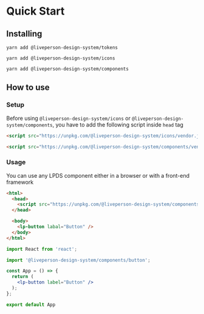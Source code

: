 
<Meta title="Docs/Quick Start" />

# Quick Start

## Installing

<TabsState>
  <div id="tokens" title="Tokens">

```shell
yarn add @liveperson-design-system/tokens
```

  </div>
  <div id="icons" title="Icons">

```shell
yarn add @liveperson-design-system/icons
```

  </div>
  <div id="components" title="Components">

```shell
yarn add @liveperson-design-system/components
```

  </div>
</TabsState>

## How to use

### Setup

Before using `@liveperson-design-system/icons` or `@liveperson-design-system/components`,
you have to add the following script inside `head` tag

<TabsState>
  <div id="icons" title="Icons">

```html
<script src="https://unpkg.com/@liveperson-design-system/icons/vendor.js"></script>
```

  </div>
  <div id="components" title="Components">

```html
<script src="https://unpkg.com/@liveperson-design-system/components/vendor.js"></script>
```

  </div>
</TabsState>

### Usage

You can use any LPDS component either in a browser or with a front-end framework

<TabsState>
  <div id="browser" title="Browser">

```html
<html>
  <head>
    <script src="https://unpkg.com/@liveperson-design-system/components/button.js" />
  </head>

  <body>
    <lp-button labal="Button" />
  </body>
</html>
```

  </div>
  <div id="framework" title="Framework (React)">

```jsx
import React from 'react';

import '@liveperson-design-system/components/button';

const App = () => {
  return (
    <lp-button label="Button" />
  );
};

export default App
```

  </div>
</TabsState>
